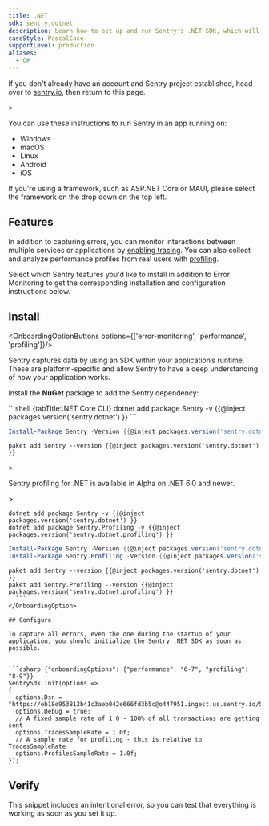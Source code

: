 ```yaml
---
title: .NET
sdk: sentry.dotnet
description: Learn how to set up and run Sentry's .NET SDK, which will automatically report errors and exceptions in your application.
caseStyle: PascalCase
supportLevel: production
aliases:
  - C#
---
```


<Alert>

If you don't already have an account and Sentry project established, head over to [sentry.io](https://sentry.io/signup/), then return to this page.

</Alert>>

You can use these instructions to run Sentry in an app running on:

* Windows
* macOS
* Linux
* Android
* iOS

If you're using a framework, such as ASP.NET Core or MAUI, please select the framework on the drop down on the top left.

## Features

In addition to capturing errors, you can monitor interactions between multiple services or applications by [enabling tracing](/concepts/key-terms/tracing/). You can also collect and analyze performance profiles from real users with [profiling](/product/explore/profiling/).

Select which Sentry features you'd like to install in addition to Error Monitoring to get the corresponding installation and configuration instructions below.

## Install

<OnboardingOptionButtons options={['error-monitoring', 'performance', 'profiling']}/>

Sentry captures data by using an SDK within your application’s runtime. These are platform-specific and allow Sentry to have a deep understanding of how your application works.

Install the **NuGet** package to add the Sentry dependency:

<OnboardingOption optionId="profiling" hideForThisOption>
  ```shell {tabTitle:.NET Core CLI}
  dotnet add package Sentry -v {{@inject packages.version('sentry.dotnet') }}
  ```

  ```powershell {tabTitle:Package Manager}
  Install-Package Sentry -Version {{@inject packages.version('sentry.dotnet') }}
  ```

  ```shell {tabTitle:Paket CLI}
  paket add Sentry --version {{@inject packages.version('sentry.dotnet') }}
```
</OnboardingOption>

<OnboardingOption optionId="profiling">

  <Alert>>

  Sentry profiling for .NET is available in Alpha on .NET 6.0 and newer.

  </Alert>>

  ```shell {tabTitle:.NET Core CLI}
  dotnet add package Sentry -v {{@inject packages.version('sentry.dotnet') }}
  dotnet add package Sentry.Profiling -v {{@inject packages.version('sentry.dotnet.profiling') }}
  ```

  ```powershell {tabTitle:Package Manager}
  Install-Package Sentry -Version {{@inject packages.version('sentry.dotnet') }}
  Install-Package Sentry.Profiling -Version {{@inject packages.version('sentry.dotnet.profiling') }}
  ```

  ```shell {tabTitle:Paket CLI}
  paket add Sentry --version {{@inject packages.version('sentry.dotnet') }}
  paket add Sentry.Profiling --version {{@inject packages.version('sentry.dotnet.profiling') }}
    ```
</OnboardingOption>

## Configure

To capture all errors, even the one during the startup of your application, you should initialize the Sentry .NET SDK as soon as possible.


```csharp {"onboardingOptions": {"performance": "6-7", "profiling": "8-9"}}
SentrySdk.Init(options =>
{
    options.Dsn = "https://eb18e953812b41c3aeb042e666fd3b5c@o447951.ingest.us.sentry.io/5428537";
    options.Debug = true;
    // A fixed sample rate of 1.0 - 100% of all transactions are getting sent
    options.TracesSampleRate = 1.0f;
    // A sample rate for profiling - this is relative to TracesSampleRate
    options.ProfilesSampleRate = 1.0f;
});
```

## Verify

This snippet includes an intentional error, so you can test that everything is working as soon as you set it up.

<PlatformContent includePath="getting-started-verify" />

